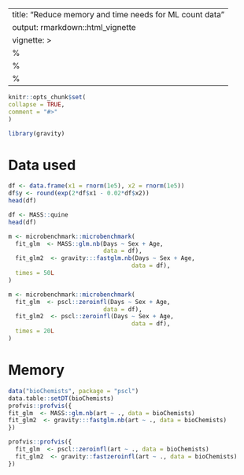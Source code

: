 ---
title: "Reduce memory and time needs for ML count data"
output: rmarkdown::html_vignette
vignette: >
%\VignetteIndexEntry{Reduce memory and time needs for ML count data}
  %\VignetteEngine{knitr::rmarkdown}
  %\VignetteEncoding{UTF-8}
  ---
  
  ```r
knitr::opts_chunk$set(
collapse = TRUE,
comment = "#>"
)
```

```r
library(gravity)
```


# Data used

```r
df <- data.frame(x1 = rnorm(1e5), x2 = rnorm(1e5))
df$y <- round(exp(2*df$x1 - 0.02*df$x2))
head(df)
```


```r
df <- MASS::quine
head(df)
```

```r
m <- microbenchmark::microbenchmark(
  fit_glm  <- MASS::glm.nb(Days ~ Sex + Age,
                           data = df),
  fit_glm2  <- gravity:::fastglm.nb(Days ~ Sex + Age,
                                   data = df),
  times = 50L
)
```


```r
m <- microbenchmark::microbenchmark(
  fit_glm  <- pscl::zeroinfl(Days ~ Sex + Age,
                           data = df),
  fit_glm2  <- pscl::zeroinfl(Days ~ Sex + Age,
                                   data = df),
  times = 20L
)
```


# Memory

```r
data("bioChemists", package = "pscl")
data.table::setDT(bioChemists)
profvis::profvis({
fit_glm  <- MASS::glm.nb(art ~ ., data = bioChemists)
fit_glm2  <- gravity:::fastglm.nb(art ~ ., data = bioChemists)
})
```


```r
profvis::profvis({
  fit_glm  <- pscl::zeroinfl(art ~ ., data = bioChemists)
  fit_glm2  <- gravity::fastzeroinfl(art ~ ., data = bioChemists)
})
```